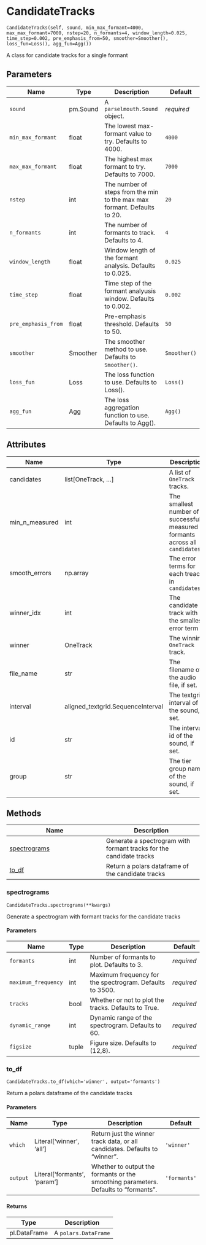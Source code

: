 # CandidateTracks { #fasttrackpy.CandidateTracks }

`CandidateTracks(self, sound, min_max_formant=4000, max_max_formant=7000, nstep=20, n_formants=4, window_length=0.025, time_step=0.002, pre_emphasis_from=50, smoother=Smoother(), loss_fun=Loss(), agg_fun=Agg())`

A class for candidate tracks for a single formant

## Parameters

| Name                | Type     | Description                                                               | Default      |
|---------------------|----------|---------------------------------------------------------------------------|--------------|
| `sound`             | pm.Sound | A `parselmouth.Sound` object.                                             | _required_   |
| `min_max_formant`   | float    | The lowest max-formant value to try.  Defaults to 4000.                   | `4000`       |
| `max_max_formant`   | float    | The highest max formant to try.  Defaults to 7000.                        | `7000`       |
| `nstep`             | int      | The number of steps from the min to the max max formant.  Defaults to 20. | `20`         |
| `n_formants`        | int      | The number of formants to track. Defaults to 4.                           | `4`          |
| `window_length`     | float    | Window length of the formant analysis.  Defaults to 0.025.                | `0.025`      |
| `time_step`         | float    | Time step of the formant analyusis window.  Defaults to 0.002.            | `0.002`      |
| `pre_emphasis_from` | float    | Pre-emphasis threshold.  Defaults to 50.                                  | `50`         |
| `smoother`          | Smoother | The smoother method to use.  Defaults to `Smoother()`.                    | `Smoother()` |
| `loss_fun`          | Loss     | The loss function to use.  Defaults to Loss().                            | `Loss()`     |
| `agg_fun`           | Agg      | The loss aggregation function to use.  Defaults to Agg().                 | `Agg()`      |

## Attributes

| Name           | Type                              | Description                                                                    |
|----------------|-----------------------------------|--------------------------------------------------------------------------------|
| candidates     | list\[OneTrack, ...\]             | A list of `OneTrack` tracks.                                                   |
| min_n_measured | int                               | The smallest number of successfully measured  formants across all `candidates` |
| smooth_errors  | np.array                          | The error terms for each treack in `candidates`                                |
| winner_idx     | int                               | The candidate track with the smallest error term                               |
| winner         | OneTrack                          | The winning `OneTrack` track.                                                  |
| file_name      | str                               | The filename of the audio file, if set.                                        |
| interval       | aligned_textgrid.SequenceInterval | The textgrid interval of the sound, if set.                                    |
| id             | str                               | The interval id of the sound, if set.                                          |
| group          | str                               | The tier group name of the sound, if set.                                      |

## Methods

| Name | Description |
| --- | --- |
| [spectrograms](#fasttrackpy.CandidateTracks.spectrograms) | Generate a spectrogram with formant tracks for the candidate tracks |
| [to_df](#fasttrackpy.CandidateTracks.to_df) | Return a polars dataframe of the candidate tracks |

### spectrograms { #fasttrackpy.CandidateTracks.spectrograms }

`CandidateTracks.spectrograms(**kwargs)`

Generate a spectrogram with formant tracks for the candidate tracks

#### Parameters

| Name                | Type   | Description                                               | Default    |
|---------------------|--------|-----------------------------------------------------------|------------|
| `formants`          | int    | Number of formants to plot.  Defaults to 3.               | _required_ |
| `maximum_frequency` | int    | Maximum frequency for the spectrogram.  Defaults to 3500. | _required_ |
| `tracks`            | bool   | Whether or not to plot the tracks.  Defaults to True.     | _required_ |
| `dynamic_range`     | int    | Dynamic range of the spectrogram.  Defaults to 60.        | _required_ |
| `figsize`           | tuple  | Figure size.  Defaults to (12,8).                         | _required_ |

### to_df { #fasttrackpy.CandidateTracks.to_df }

`CandidateTracks.to_df(which='winner', output='formants')`

Return a polars dataframe of the candidate tracks

#### Parameters

| Name     | Type                           | Description                                                                          | Default      |
|----------|--------------------------------|--------------------------------------------------------------------------------------|--------------|
| `which`  | Literal\['winner', 'all'\]     | Return just the winner track data, or all candidates. Defaults to "winner".          | `'winner'`   |
| `output` | Literal\['formants', 'param'\] | Whether to output the formants or the smoothing parameters.  Defaults to "formants". | `'formants'` |

#### Returns

| Type         | Description          |
|--------------|----------------------|
| pl.DataFrame | A `polars.DataFrame` |